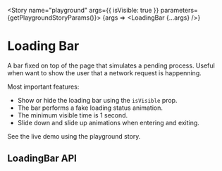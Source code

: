 

<Meta title="Components/LoadingBar" component={LoadingBar} decorators={[LoadingBarDecorator]} />

<Story name="playground" args={{ isVisible: true }} parameters={getPlaygroundStoryParams()}>
	{args => <LoadingBar {...args} />}
</Story>

# Loading Bar

A bar fixed on top of the page that simulates a pending process. Useful when want to show the user that a network request is happenning.

Most important features:

- Show or hide the loading bar using the `isVisible` prop.
- The bar performs a fake loading status animation.
- The minimum visible time is 1 second.
- Slide down and slide up animations when entering and exiting.

See the live demo using the playground story.

## LoadingBar API

<ArgsTable of={LoadingBar} />

